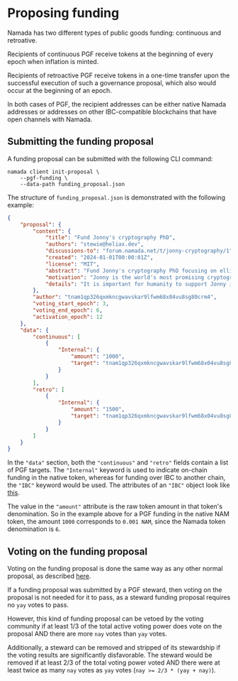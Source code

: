 
# Proposing funding
Namada has two different types of public goods funding: continuous and retroative.

Recipients of continuous PGF receive tokens at the beginning of every epoch when inflation is minted.

Recipients of retroactive PGF receive tokens in a one-time transfer upon the successful execution of such a governance proposal, which also would occur at the beginning of an epoch.

In both cases of PGF, the recipient addresses can be either native Namada addresses or addresses on other IBC-compatible blockchains that have open channels with Namada.

## Submitting the funding proposal

A funding proposal can be submitted with the following CLI command:

```shell copy
namada client init-proposal \
    --pgf-funding \
    --data-path funding_proposal.json
```

The structure of `funding_proposal.json` is demonstrated with the following example:

```json
{
    "proposal": {
        "content": {
            "title": "Fund Jonny's cryptography PhD",
            "authors": "stewie@heliax.dev",
            "discussions-to": "forum.namada.net/t/jonny-cryptography/1",
            "created": "2024-01-01T00:00:01Z",
            "license": "MIT",
            "abstract": "Fund Jonny's cryptography PhD focusing on elliptic curves.",
            "motivation": "Jonny is the world's most promising cryptography prodigy.",
            "details": "It is important for humanity to support Jonny in his cryptography research."
        },
        "author": "tnam1qp326qxmkncgwavskar9lfwm68x04vu8sg80crm4",
        "voting_start_epoch": 3,
        "voting_end_epoch": 6,
        "activation_epoch": 12
    },
    "data": {
        "continuous": [
            {
                "Internal": {
                    "amount": "1000",
                    "target": "tnam1qp326qxmkncgwavskar9lfwm68x04vu8sg80aaaa"
                }
            }
        ],
        "retro": [
            {
                "Internal": {
                    "amount": "1500",
                    "target": "tnam1qp326qxmkncgwavskar9lfwm68x04vu8sg80bbbb"
                }
            }
        ]
    }
}
```

In the `"data"` section, both the `"continuous"` and `"retro"` fields contain a list of PGF targets.
The `"Internal"` keyword is used to indicate on-chain funding in the native token, whereas for funding over IBC to another chain, the `"IBC"` keyword would be used.
The attributes of an `"IBC"` object look like [this](../governance/proposal-types.mdx#ibc-pgf-proposals).

The value in the `"amount"` attribute is the raw token amount in that token's denomination.
So in the example above for a PGF funding in the native NAM token, the amount `1000` corresponds to `0.001 NAM`, since the Namada token denomination is `6`.

## Voting on the funding proposal
Voting on the funding proposal is done the same way as any other normal proposal, as described [here](../governance/governance-actions.mdx#vote-on-a-proposal).

If a funding proposal was submitted by a PGF steward, then voting on the proposal is not needed for it to pass, as a steward funding proposal requires no `yay` votes to pass.

However, this kind of funding proposal can be vetoed by the voting community if at least 1/3 of the total active voting power does vote on the proposal AND there are more `nay` votes than `yay` votes.

Additionally, a steward can be removed and stripped of its stewardship if the voting results are significantly disfavorable.
The steward would be removed if at least 2/3 of the total voting power voted AND there were at least twice as many `nay` votes as `yay` votes (`nay >= 2/3 * (yay + nay)`).